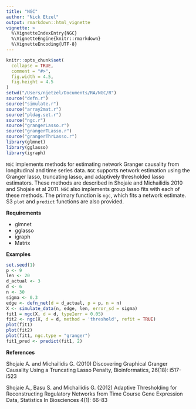 ```yaml
---
title: "NGC"
author: "Nick Etzel"
output: rmarkdown::html_vignette
vignette: >
  %\VignetteIndexEntry{NGC}
  %\VignetteEngine{knitr::rmarkdown}
  %\VignetteEncoding{UTF-8}
---
```


```r
knitr::opts_chunk$set(
  collapse = TRUE,
  comment = "#>",
  fig.width = 4.5,
  fig.height = 4.5
)
setwd("/Users/njetzel/Documents/RA/NGC/R")
source("defn.r")
source("simulate.r")
source("array2mat.r")
source("pldag.set.r")
source("ngc.r")
source("grangerLasso.r")
source("grangerTLasso.r")
source("grangerThrLasso.r")
library(glmnet)
library(gglasso)
library(igraph)
```


```NGC``` implements methods for estimating network Granger causality from longitudinal and time series data. ```NGC``` supports network estimation using the Granger lasso, truncating lasso, and adaptively thresholded lasso estimators. These methods are described in Shojaie and Michailidis 2010 and Shojaie et al 2011. ```NGC``` also implements group lasso fits with each of these methods. The primary function is ```ngc```, which fits a network estimate. S3 ```plot``` and ```predict``` functions are also provided.

**Requirements**

* glmnet
* gglasso
* igraph
* Matrix

**Examples**
```r
set.seed(1)
p <- 9
len <- 20
d_actual <- 3
d <- 6
n <- 30
sigma <- 0.3
edge <- defn_net(d = d_actual, p = p, n = n)
X <- simulate_data(n, edge, len, error_sd = sigma)
fit1 = ngc(X, d = d, typeIerr = 0.05)
fit2 <- ngc(X, d = d, method = 'threshold', refit = TRUE)
plot(fit1)
plot(fit2)
plot(fit1, ngc.type = "granger")
fit1_pred <- predict(fit1, 2)
```

**References**

Shojaie A. and Michailidis G. (2010) Discovering Graphical Granger Causality Using a Truncating Lasso Penalty, Bioinformatics, 26(18): i517-i523

Shojaie A., Basu S. and Michailidis G. (2012) Adaptive Thresholding for Reconstructing Regulatory Networks from Time Course Gene Expression Data, Statistics In Biosciences 4(1): 66-83